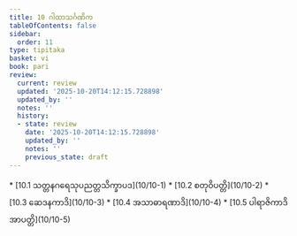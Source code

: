 ```yaml
---
title: 10 ဂါထာသင်္ဂဏိက
tableOfContents: false
sidebar:
  order: 11
type: tipitaka
basket: vi
book: pari
review:
  current: review
  updated: '2025-10-20T14:12:15.728898'
  updated_by: ''
  notes: ''
  history:
  - state: review
    date: '2025-10-20T14:12:15.728898'
    updated_by: ''
    notes: ''
    previous_state: draft
---
```



<DynamicBreadcrumb />


<ReviewStatus review={frontmatter.review} showDetails={true} />

<HypothesisAnnotation frontmatter={frontmatter} />



<TableOfContents book="pari" section="10">
* [10.1 သတ္တနဂရေသုပညတ္တသိက္ခာပဒ](10/10-1)
* [10.2 စတုဝိပတ္တိ](10/10-2)
* [10.3 ဆေဒနကာဒိ](10/10-3)
* [10.4 အသာဓာရဏာဒိ](10/10-4)
* [10.5 ပါရာဇိကာဒိအာပတ္တိ](10/10-5)
</TableOfContents>